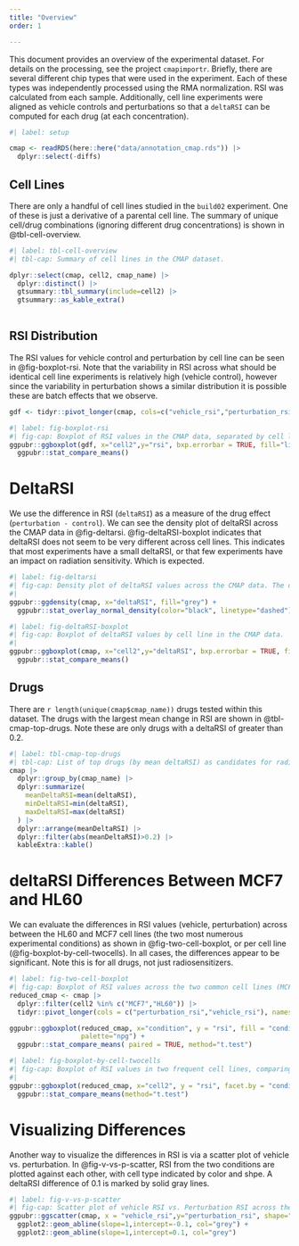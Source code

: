 ```yaml
---
title: "Overview"
order: 1

---
```


This document provides an overview of the experimental dataset. For details on the processing, see the project `cmapimportr`. Briefly, there are several different chip types that were used in the experiment. Each of these types was independently processed using the RMA normalization. RSI was calculated from each sample. Additionally, cell line experiments were aligned as vehicle controls and perturbations so that a `deltaRSI` can be computed for each drug (at each concentration).

```r
#| label: setup

cmap <- readRDS(here::here("data/annotation_cmap.rds")) |>
  dplyr::select(-diffs)

```





## Cell Lines
There are only a handful of cell lines studied in the `build02` experiment. One of these is just a derivative of a parental cell line. The summary of unique cell/drug combinations (ignoring different drug concentrations) is shown in @tbl-cell-overview. 

```r
#| label: tbl-cell-overview
#| tbl-cap: Summary of cell lines in the CMAP dataset.

dplyr::select(cmap, cell2, cmap_name) |>
  dplyr::distinct() |>
  gtsummary::tbl_summary(include=cell2) |>
  gtsummary::as_kable_extra() 
  
```

## RSI Distribution
The RSI values for vehicle control and perturbation by cell line can be seen in @fig-boxplot-rsi. Note that the variability in RSI across what should be identical cell line experiments is relatively high (vehicle control), however since the variability in perturbation shows a similar distribution it is possible these are batch effects that we observe.


```r
gdf <- tidyr::pivot_longer(cmap, cols=c("vehicle_rsi","perturbation_rsi"), names_to="condition", values_to="rsi")

```


```r
#| label: fig-boxplot-rsi
#| fig-cap: Boxplot of RSI values in the CMAP data, separated by cell line and treatment condition. Note the high variability in vehicle, which suggests there are changes in cell lines over time.
ggpubr::ggboxplot(gdf, x="cell2",y="rsi", bxp.errorbar = TRUE, fill="lightgray", facet.by = "condition") +
  ggpubr::stat_compare_means() 
```
# DeltaRSI

We use the difference in RSI (`deltaRSI`) as a measure of the drug effect (`perturbation - control`). We can see the density plot of deltaRSI across the CMAP data in @fig-deltarsi. @fig-deltaRSI-boxplot indicates that deltaRSI does not seem to be very different across cell lines. This indicates that most experiments have a small deltaRSI, or that few experiments have an impact on radiation sensitivity. Which is expected.

```r
#| label: fig-deltarsi
#| fig-cap: Density plot of deltaRSI values across the CMAP data. The dashed line represents a normal distribution, compared to the deltaRSI distribution (in gray). Note that deltaRSI values around 0.2 appear to be more frequent than the normal distribution.
#| 
ggpubr::ggdensity(cmap, x="deltaRSI", fill="grey") +
  ggpubr::stat_overlay_normal_density(color="black", linetype="dashed")

```


```r
#| label: fig-deltaRSI-boxplot
#| fig-cap: Boxplot of deltaRSI values by cell line in the CMAP data.
#| 
ggpubr::ggboxplot(cmap, x="cell2",y="deltaRSI", bxp.errorbar = TRUE, fill="cell2") + 
  ggpubr::stat_compare_means()

```

## Drugs

There are `r length(unique(cmap$cmap_name))` drugs tested within this dataset. The drugs with the largest mean change in RSI are shown in @tbl-cmap-top-drugs. Note these are only drugs with a deltaRSI of greater than 0.2.

```r
#| label: tbl-cmap-top-drugs
#| tbl-cap: List of top drugs (by mean deltaRSI) as candidates for radiosensitizers (perturbation RSI lower than control RSI).
cmap |> 
  dplyr::group_by(cmap_name) |>
  dplyr::summarize(
    meanDeltaRSI=mean(deltaRSI),
    minDeltaRSI=min(deltaRSI),
    maxDeltaRSI=max(deltaRSI)
  ) |> 
  dplyr::arrange(meanDeltaRSI) |> 
  dplyr::filter(abs(meanDeltaRSI)>0.2) |>
  kableExtra::kable()
```

# deltaRSI Differences Between MCF7 and HL60
We can evaluate the differences in RSI values (vehicle, perturbation) across between the HL60 and MCF7 cell lines (the two most numerous experimental conditions) as shown in @fig-two-cell-boxplot, or per cell line (@fig-boxplot-by-cell-twocells). In all cases, the differences appear to be significant. Note this is for all drugs, not just radiosensitizers.

```r
#| label: fig-two-cell-boxplot
#| fig-cap: Boxplot of RSI values across the two common cell lines (MCF7 and HL60). The paired differences (using a t test) are significant.
reduced_cmap <- cmap |>
  dplyr::filter(cell2 %in% c("MCF7","HL60")) |>
  tidyr::pivot_longer(cols = c("perturbation_rsi","vehicle_rsi"), names_to="condition",values_to="rsi")

ggpubr::ggboxplot(reduced_cmap, x="condition", y = "rsi", fill = "condition", bxp.errorbar = TRUE,
                  palette="npg") +
  ggpubr::stat_compare_means( paired = TRUE, method="t.test")
```

```r
#| label: fig-boxplot-by-cell-twocells
#| fig-cap: Boxplot of RSI values in two frequent cell lines, comparing vehicle control and treatment. There are significant differences in both cases.
#| 
ggpubr::ggboxplot(reduced_cmap, x="cell2", y = "rsi", facet.by = "condition", fill = "cell2") +
  ggpubr::stat_compare_means(method="t.test")


```


# Visualizing Differences
Another way to visualize the differences in RSI is via a scatter plot of vehicle vs. perturbation. In @fig-v-vs-p-scatter, RSI from the two conditions are plotted against each other, with cell type indicated by color and shpe. A deltaRSI difference of 0.1 is marked by solid gray lines.

```r
#| label: fig-v-vs-p-scatter
#| fig-cap: Scatter plot of vehicle RSI vs. Perturbation RSI across the CMAP dataset. Note that the solid lines are plotted at a delta RSI of 0.1.
ggpubr::ggscatter(cmap, x = "vehicle_rsi",y="perturbation_rsi", shape="cell2", fill = "cell2",color="cell2", palette="npg") +
  ggplot2::geom_abline(slope=1,intercept=-0.1, col="grey") +
  ggplot2::geom_abline(slope=1,intercept=0.1, col="grey")
```
